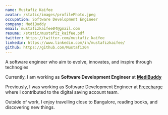 ```yaml
---
name: Mustafiz Kaifee
avatar: /static/images/profilePhoto.jpeg
occupation: Software Development Engineer
company: MediBuddy
email: mustafizkaifee04@gmail.com
resume: /static/mustafiz_kaifee.pdf
twitter: https://twitter.com/mustafiz_kaifee
linkedin: https://www.linkedin.com/in/mustafizkaifee/
github: https://github.com/Mustafiz04
---
```


A software engineer who aim to evolve, innovates, and inspire through technogies

Currently, I am working as **Software Development Engineer** at **[MediBuddy](https://www.medibuddy.in/)**

Previously, I was working as Software Development Engineer at [Freecharge](https://www.freecharge.in/) where I contributed to the digital saving account team.

Outside of work, I enjoy travelling close to Bangalore, reading books, and discovering new things.